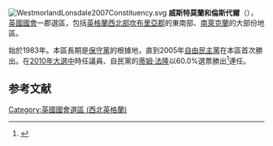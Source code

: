 {{NoteTA
|G1=PoliticiansUK
|T=zh-hk:韋斯莫蘭和龍獅戴爾 (英國國會選區);zh-tw:威斯特莫蘭和朗斯代爾 (英國國會選區);
|1=zh-hk:韋斯莫蘭和龍獅戴爾;zh-tw:威斯特莫蘭和倫斯代爾;
}}
[[File:WestmorlandLonsdale2007Constituency.svg|right]]
'''威斯特莫蘭和倫斯代爾'''（{{lang-en|Westmorland and Lonsdale}}），[[英國|英國]][[英國國會|國會]]一郡選區，包括[[英格蘭|英格蘭]][[西北英格蘭|西北部]][[坎布里亞郡|坎布里亞郡]]的東南部、[[南萊克蘭|南萊克蘭]]的大部份地區。

始於1983年。本區長期是[[保守黨_(英國)|保守黨]]的根據地，直到2005年[[自由民主黨_(英國)|自由民主黨]]在本區首次勝出。在[[2010年英國大選|2010年大選中]]時任議員、自民黨的[[蒂姆·法隆|蒂姆·法隆]]以60.0%選票勝出<ref name="">{{cite news
|publisher=[[英國廣播公司|英國廣播公司]]
|date=2010年5月7日
|title=Election 2010/Constituency/Westmorland & Lonsdale
|url=http://news.bbc.co.uk/1/shared/election2010/results/constituency/f13.stm
|accessdate=2010年9月25日
|archive-date=2017年8月23日
|archive-url=https://web.archive.org/web/20170823063804/http://news.bbc.co.uk/1/shared/election2010/results/constituency/f13.stm
|dead-url=no
}}</ref>連任。

==参考文献==
<div class="references-small">
<references></references>
</div>

{{DEFAULTSORT:Westmorland and Lunesdale (UK Parliament constituency)}}
[[Category:英國國會選區_(西北英格蘭)|Category:英國國會選區 (西北英格蘭)]]